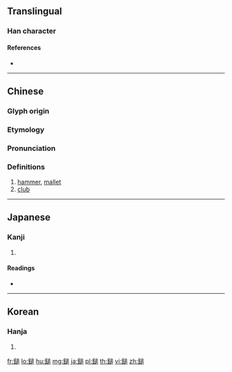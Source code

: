 {{character info/new}}
{{also|锤}}
==Translingual==

===Han character===
{{Han char|rn=167|rad=金|as=10|sn=18|four=87137|canj=CYHR|ids=⿰金追}}

====References====
* {{Han ref|kx=1317.120|dkj=40715|dj=1817.090|hdz=64234.010|uh=939A|ud=37786|bh=C2F1|bd=49905}}

----

==Chinese==
{{zh-forms}}

===Glyph origin===
{{Han etym}}

===Etymology===
{{rfe|zh|What relation is there between [[錘]], [[槌]], [[鎚]], and [[椎]]?}}

===Pronunciation===
{{zh-pron
|m=chuí
|c=ceoi4
|mc=y
|oc=y
|ma=
|cat=n
}}

===Definitions===
{{zh-hanzi}}

# [[hammer]], [[mallet]]
# [[club]]

----

==Japanese==

===Kanji===
{{ja-kanji|grade=|rs=金10}}

# {{defn|lang=ja|sort=金10}}

====Readings====
* {{ja-readings|on=[[つい]] (tsui), [[たい]] (tai)|kun=[[つち]] (tsuchi)|nanori=}}

----

==Korean==

===Hanja===
{{ko-hanja|hangeul=[[추]], [[퇴]]|eumhun=|rv=chu, toe|mr=ch'u, t'oe|y=chwu, thoy}}

# {{defn|lang=ko|sort=金10}}

[[fr:鎚]]
[[lo:鎚]]
[[hu:鎚]]
[[mg:鎚]]
[[ja:鎚]]
[[pl:鎚]]
[[th:鎚]]
[[vi:鎚]]
[[zh:鎚]]